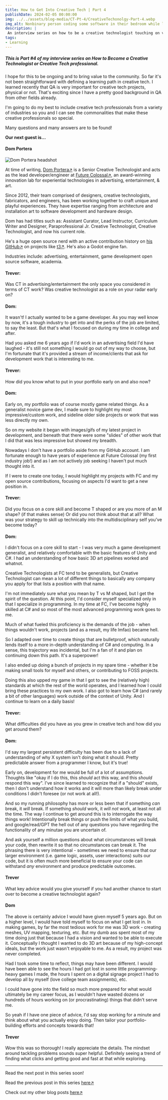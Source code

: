 ```yaml
---
title: How to Get Into Creative Tech | Part 4
publishDate: 2024-02-05 00:00:00
img: ../../assets/blog-media/CT-Pt-4/CreativeTechonolgy-Part-4.webp
img_alt: Nonbinary person coding some software in their bedroom while listening to music.
description: |
 An interview series on how to be a creative technologist touching on various industries.
tags:
- Learning
---
```


##### This is Part #4 of my interview series on How to Become a Creative Technologist or Creative Tech professional.

I hope for this to be ongoing and to bring value to the community. So far it's not been straightforward with defining a learning path in creative tech. I learned recently that QA is very important for creative tech projects, physical or not. That's exciting since I have a pretty good background in QA from other fields already.

I'm going to do my best to include creative tech professionals from a variety of industries so you and I can see the commonalities that make these creative professionals so special.

Many questions and many answers are to be found!

**Our next guest is...**

#### Dom Portera

<div className="flex-container">
  <img class="lightbox-image" src="../../assets/blog-media/CT-Pt-4/Dom Portera.png" alt="Dom Portera headshot" />
</div>

At time of writing, [<u>Dom Portera</u>↗](https://www.linkedin.com/in/domportera/) is a Senior Creative Technologist and acts as the lead developer/engineer at [<u>Future Colossal</u>↗](https://www.futurecolossal.com/), an award-winning innovation lab for experiential technologies in advertising, entertainment, & art.

Since 2012, their team comprised of designers, creative technologists, fabricators, and engineers, has been working together to craft unique and playful experiences. They have expertise ranging from architecture and installation art to software development and hardware design.

Dom has had titles such as: Assistant Curator, Lead Instructor, Curriculum Writer and Designer, Paraprofessional Jr. Creative Technologist, Creative Technologist, and now his current role.

He's a huge open source nerd with an active contribution history on [<u>his GitHub</u>↗](https://github.com/domportera) on projects like [<u>t3</u>↗](https://GitHub.com/tooll3/t3). He's also a Godot engine fan.

Industries include: advertising, entertainment, game development open source software, academia.

#### Trever:

Was CT in advertising/entertainment the only space you considered in terms of CT work? Was creative technologist as a role on your radar early on?

#### Dom:

It wasn't! I actually wanted to be a game developer. As you may well know by now, it's a tough industry to get into and the perks of the job are limited, to say the least. But that's what I focused on during my time in college and after.

Had you asked me 6 years ago if I'd work in an advertising field I'd have laughed - it's still not something I would go out of my way to choose, but I'm fortunate that it's provided a stream of income/clients that ask for development work that is interesting to me.

#### Trever:

How did you know what to put in your portfolio early on and also now?

#### Dom:

Early on, my portfolio was of course mostly game related things. As a generalist novice game dev, I made sure to highlight my most impressive/custom work, and sideline older side projects or work that was less directly my own.

So on my website it began with images/gifs of my latest project in development, and beneath that there were some "slides" of other work that I did that was less impressive but showed my breadth.

Nowadays I don't have a portfolio aside from my GitHub account. I am fortunate enough to have years of experience at Future Colossal (my first industry job!) and as I am not actively job seeking I haven't put much thought into it.

If I were to create one today, I would highlight my projects with FC and my open source contributions, focusing on aspects I'd want to get a new position in.

#### Trever:

Did you focus on a core skill and become T shaped or are you more of an M shape? (if that makes sense) Or did you not think about that at all? What was your strategy to skill up technically into the multidisciplinary self you’ve become today?

#### Dom:

I didn't focus on a core skill to start - I was very much a game development generalist, and relatively comfortable with the basic features of Unity and C#. I had an understanding of how basic 3D art pipelines worked and whatnot.

Creative Technologists at FC tend to be generalists, but Creative Technologist can mean a lot of different things to basically any company you apply for that lists a position with that name.

I'm not immediately sure what you mean by T vs M shaped, but I get the spirit of the question. At this point, I'd consider myself specialized only in that I specialize in programming. In my time at FC, I've become highly skilled at C# and so most of the most advanced programming work goes to me.

Much of what fueled this proficiency is the demands of the job - when things wouldn't work, projects (and as a result, my life lmfao) became hell.

So I adapted over time to create things that are bulletproof, which naturally lends itself to a more in-depth understanding of C# and computing. In a sense, this trajectory was incidental, but I'm a fan of it and plan on continuing down this path. It's a superpower!

I also ended up doing a bunch of projects in my spare time - whether it be making small tools for myself and others, or contributing to FOSS projects.

Doing this also upped my game in that I got to see the (relatively high) standards at which the rest of the world operates, and I learned how I could bring these practices to my own work. I also got to learn how C# (and rarely a bit of other languages) work outside of the context of Unity. And I continue to learn on a daily basis!

#### Trever:

What difficulties did you have as you grew in creative tech and how did you get around them?

#### Dom:

I'd say my largest persistent difficulty has been due to a lack of understanding of why X system isn't doing what it should. Pretty predictable answer from a programmer I know, but it's true!

Early on, development for me would be full of a lot of assumptions. Thoughts like "okay if I do this, this *should* act this way, and this *should* respond this way". I've since learned to recognize that if a "should" exists, then I don't understand how it works and it will more than likely break under conditions I didn't foresee (or not work at all!).

And so my running philosophy has more or less been that if something *can* break, it *will* break. If something *should* work, it *will not* work, at least not all the time. The way I continue to get around this is to interrogate the way things work! Intentionally break things or push the limits of what you build, and google/read/GPT the hell out of any questions you have regarding the functionality of any minutae you are uncertain of.

And ask yourself a million questions about what circumstances will break your code, then rewrite it so that no circumstances can break it. The phrasing there is very intentional - sometimes we need to ensure that our larger environment (i.e. game logic, assets, user interactions) suits our code, but it is often much more beneficial to ensure your code can withstand *any* environment and produce predictable outcomes.

#### Trever

What key advice would you give yourself if you had another chance to start over to become a creative technologist again?

#### Dom

The above is certainly advice I would have given myself 5 years ago. But on a higher level, I would have told myself to focus on what I get lost in. In making games, by far the most tedious work for me was 3D work - creating meshes, UV mapping, texturing, etc. But my dumb ass spent most of my time doing just that because I had a vision and wanted to be able to execute it. Conceptually I thought I wanted to do 3D art because of my high-concept ideals, but the work just wasn't enjoyable to me. As a result, my project was never completed.

Had I took some time to reflect, things may have been different. I would have been able to see the hours I had got lost in some little programming-heavy games I made, the hours I spent on a digital signage project I had to develop all by myself (love college team assignments), etc.

I could have gone into the field so much more prepared for what would ultimately be my career focus, as I wouldn't have wasted dozens or hundreds of hours working on (or procrastinating) things that didn't serve me.

So yeah if I have one piece of advice, I'd say stop working for a minute and think about what you actually enjoy doing. Then tailor your portfolio-building efforts and concepts towards that!

#### Trever

Wow this was so thorough! I really appreciate the details. The mindset around tackling problems sounds super helpful. Definitely seeing a trend of finding what clicks and getting good and fast at that while exploring.

---

Read the next post in this series soon!

Read the previous post in this series [<u>here</u>↗](/blogs/how-to-get-into-creative-tech--part-3)

Check out my other blog posts [<u>here</u>↗](/blogs)
